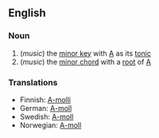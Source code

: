 ==English==
===Noun===
# (''music'') the [[minor key]] with [[A]] as its [[tonic]]
# (''music'') the [[minor chord]] with a [[root]] of [[A]]

===Translations===
*Finnish: [[A-molli]]
*German: [[A-moll]]
*Swedish: [[A-moll]]
*Norwegian: [[A-moll]]
